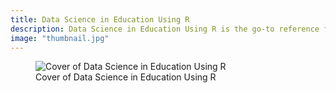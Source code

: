 ```yaml
---
title: Data Science in Education Using R
description: Data Science in Education Using R is the go-to reference for learning data science in the education field.
image: "thumbnail.jpg"
---
```


![Cover of Data Science in Education Using R](thumbnail.jpg)